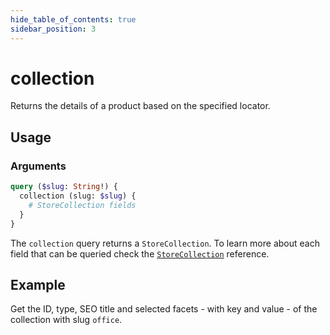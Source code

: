 ```yaml
---
hide_table_of_contents: true
sidebar_position: 3
---
```


# collection

Returns the details of a product based on the specified locator.

## Usage

<div className="lg:grid grid-cols-2 gap-20">
  <div>
    <h3 className="mb-4">Arguments</h3>

  <PropsComponent
      name="slug"
      type="String"
      description="Slug of the collection you want to query."
      required="true"
    />

</div>
<div>

<Tabs>
  <TabItem value="query" label="Query" default>

```graphql
query ($slug: String!) {
  collection (slug: $slug) {
    # StoreCollection fields
  }
}
```

</TabItem>

<TabItem value="response" label="Response">

The `collection` query returns a `StoreCollection`. To learn more about each field that can be queried check the <a href="/reference/api/objects#storecollection">`StoreCollection`</a> reference.

</TabItem>
</Tabs>
</div>
</div>


## Example

Get the ID, type, SEO title and selected facets - with key and value - of the collection with slug `office`.

<GraphQLExplorer query='query {
  collection (slug:"office") {
    id,
    type,
    seo {
      title
    }
    meta {
      selectedFacets {
        key,
        value
      }
    }
  }
}'/>
